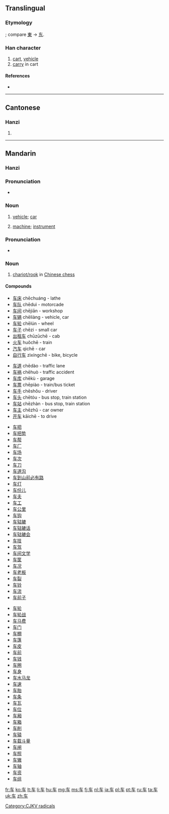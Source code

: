 {{also|車}}
==Translingual==
{{stroke order|type=animate}}
{{Hani-forms|车|[[車]]}}

===Etymology===
{{Han simp|車}}; compare [[東]] → [[东]].

===Han character===
{{Han char|rn=159|rad=车|as=00|sn=4|four=|canj=大手 (KQ)}}

# [[cart]], [[vehicle]]
# [[carry]] in cart

====References====
* {{Han ref|kx=1250.241|hdz=53511.020|uh=8F66|ud=36710}}

----

==Cantonese==

===Hanzi===
{{yue-hanzi|jyut=[[ce1]], [[geoi1]]|y=[[che1]], [[geui1]]|tra=車}}

# {{defn|lang=yue|sort=车00}}

----

==Mandarin==

===Hanzi===
{{cmn-hanzi|tra=車|pin=[[chē]] ([[che1]]), [[jū]] ([[ju1]])|wg=[[ch'e1|ch'e<sup>1</sup>]]}}

===Pronunciation===
* {{IPA|[ tʂʰə˥˥ ]|lang=cmn}}

===Noun===
{{cmn-noun|s|pin=chē|pint=che1|tra=車|sim=车|rs=车00}}

# {{context|Beginning Mandarin|lang=cmn|sc=Hans|sort=che1}} [[vehicle]]; [[car]]
# {{context|Beginning Mandarin|lang=cmn|sc=Hans|sort=che1}} [[machine]]; [[instrument]]

===Pronunciation===
* {{IPA|[ tɕy˥˥ ]|lang=cmn}}

===Noun===
{{cmn-noun|s|pin=jū|pint=ju1|tra=[[車]] or [[俥]]|sim=车|rs=车00}}

# [[w:Chinese_chess#Chariot.2FRook|chariot/rook]] in [[w:Xiangqi|Chinese chess]]

====Compounds====
{{top2}}
* [[车床]] chēchuáng - lathe
* [[车队]] chēduì - motorcade
* [[车间]] chējiān - workshop	
* [[车辆]] chēliàng - vehicle, car
* [[车轮]] chēlún - wheel
* [[车子]] chēzi - small car
* [[出租车]] chūzūchē - cab
* [[火车]] huŏchē - train
* [[汽车]] qìchē - car
* [[自行车]] zìxíngchē - bike, bicycle
{{mid2}}
* [[车道]] chēdào - traffic lane
* [[车祸]] chēhuò - traffic accident
* [[车库]] chēkù - garage
* [[车票]] chēpiào - train/bus ticket
* [[车手]] chēshǒu - driver
* [[车头]] chētóu - bus stop, train station
* [[车站]] chēzhàn - bus stop, train station
* [[车主]] chēzhǔ - car owner
* [[开车]] kāichē - to drive
{{bottom}}

{{top2}}
* [[车把]]
* [[车把势]]
* [[车帮]]
* [[车厂]]
* [[车场]]
* [[车次]]
* [[车刀]]
* [[车道沟]]
* [[车到山前必有路]]
* [[车灯]]
* [[车份儿]]
* [[车夫]]
* [[车工]]
* [[车公里]]
* [[车钩]]
* [[车轱辘]]
* [[车轱辘话]]
* [[车轱辘会]]
* [[车技]]
* [[车驾]]
* [[车间文学]]
* [[车筐]]
* [[车况]]
* [[车老板]]
* [[车裂]]
* [[车铃]]
* [[车流]]
* [[车前子]]
{{mid2}}
* [[车轮]]
* [[车轮战]]
* [[车马费]]
* [[车门]]
* [[车棚]]
* [[车篷]]
* [[车皮]]
* [[车前]]
* [[车钱]]
* [[车圈]]
* [[车身]]
* [[车水马龙]]
* [[车速]]
* [[车胎]]
* [[车条]]
* [[车瓦]]
* [[车位]]
* [[车厢]]
* [[车箱]]
* [[车削]]
* [[车辕]]
* [[车载斗量]]
* [[车闸]]
* [[车照]]
* [[车辙]]
* [[车轴]]
* [[车资]]
* [[车组]]
{{bottom}}

[[Category:CJKV radicals]]

[[fr:车]]
[[ko:车]]
[[lt:车]]
[[li:车]]
[[hu:车]]
[[mg:车]]
[[ms:车]]
[[fj:车]]
[[nl:车]]
[[ja:车]]
[[pl:车]]
[[pt:车]]
[[ru:车]]
[[ta:车]]
[[uk:车]]
[[zh:车]]